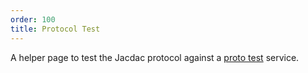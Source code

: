 ---
order: 100
title: Protocol Test
---


A helper page to test the Jacdac protocol against a [proto test](/services/prototest) service.

<ProtocolTest />